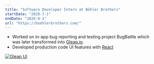 ```yaml
---
title: "Software Developer Intern at Böhler Brothers"
startDate: "2020-7-1"
endDate: "2020-8-1"
url: "https://boehlerbrothers.com/"
---
```


- Worked on in-app bug reporting and testing project BugBattle which was later transformed into [Gleap.io](https://www.gleap.io/).
- Developed production code UI features with [React](https://react.dev)

[![Gleap UI](https://assets-global.website-files.com/6506f3f29c68b1724807619d/65086127a67c0de2c3269bdf_64c24f5b4bf82d94fea908cd_GleapWidget-p-800.png)](https://www.gleap.io)

